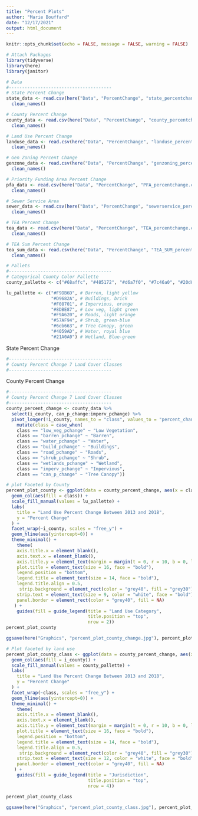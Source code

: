 ```yaml
---
title: "Percent Plots"
author: "Marie Bouffard"
date: "12/17/2021"
output: html_document
---
```


```r
knitr::opts_chunk$set(echo = FALSE, message = FALSE, warning = FALSE)
```

```r

# Attach Packages
library(tidyverse)
library(here)
library(janitor)

# Data
#---------------------------------------
# State Percent Change
state_data <- read.csv(here("Data", "PercentChange", "state_percentchange.csv")) %>% 
  clean_names()

# County Percent Change
county_data <- read.csv(here("Data", "PercentChange", "county_percentchange.csv")) %>%
  clean_names()

# Land Use Percent Change
landuse_data <- read.csv(here("Data", "PercentChange", "landuse_percentchange.csv")) %>% 
  clean_names()

# Gen Zoning Percent Change
genzone_data <- read.csv(here("Data", "PercentChange", "genzoning_percentchange.csv")) %>% 
  clean_names()

# Priority Funding Area Percent Change
pfa_data <- read.csv(here("Data", "PercentChange", "PFA_percentchange.csv")) %>% 
  clean_names()

# Sewer Service Area
sewer_data <- read.csv(here("Data", "PercentChange", "sewerservice_percentchange.csv")) %>%
  clean_names()

# TEA Percent Change
tea_data <- read.csv(here("Data", "PercentChange", "TEA_percentchange.csv")) %>%
  clean_names()

# TEA Sum Percent Change
tea_sum_data <- read.csv(here("Data", "PercentChange", "TEA_SUM_percentchange.csv")) %>% 
  clean_names()

# Pallets
#---------------------------------------
# Categorical County Color Pallette
county_pallette <- c("#68affc", "#485172", "#d6a7f0", "#7c46a0", "#20d8fd", "#155126", "#a2e84f", "#528f7a", "#7dd9a0", "#39970e", "#d0d9ae", "#e27040", "#f29180", "#e13224", "#922d4c", "#d9c937", "#fa217f", "#36f459", "#b825af", "#f27ff5", "#fda547", "#b7358d", "#a1e8af", "#7e52a0")

lu_pallette <- c("#F9DB6D", # Barren, light yellow
                 "#D9682A", # Buildings, brick
                 "#F08701", # Impervious, orange 
                 "#8DBE87", # Low veg, light green
                 "#F9A620", # Roads, light orange
                 "#57AF94", # Shrub, green-blue
                 "#6eb663", # Tree Canopy, green
                 "#4059AD", # Water, royal blue
                 "#21A0A0") # Wetland, Blue-green

```

State Percent Change
```r
#---------------------------------------
# County Percent Change 7 Land Cover Classes
#---------------------------------------

```


County Percent Change
```r
#---------------------------------------
# County Percent Change 7 Land Cover Classes
#---------------------------------------
county_percent_change <- county_data %>% 
  select(i_county, can_p_change:imperv_pchange) %>% 
  pivot_longer(!i_county, names_to = "class", values_to = "percent_change") %>% 
    mutate(class = case_when(
    class == "low_veg_pchange" ~ "Low Vegetation",
    class == "barren_pchange" ~ "Barren",
    class == "water_pchange" ~ "Water",
    class == "build_pchange" ~ "Buildings",
    class == "road_pchange" ~ "Roads",
    class == "shrub_pchange" ~ "Shrub",
    class == "wetlands_pchange" ~ "Wetland",
    class == "imperv_pchange" ~ "Impervious",
    class == "can_p_change" ~ "Tree Canopy"))

# plot Faceted by County
percent_plot_county <- ggplot(data = county_percent_change, aes(x = class, y = percent_change)) +
  geom_col(aes(fill = class)) +
  scale_fill_manual(values = lu_pallette) +
  labs(
    title = "Land Use Percent Change Between 2013 and 2018",
    y = "Percent Change"
  ) +
  facet_wrap(~i_county, scales = "free_y") +
  geom_hline(aes(yintercept=0)) +
  theme_minimal() +
    theme(
    axis.title.x = element_blank(),
    axis.text.x = element_blank(),
    axis.title.y = element_text(margin = margin(t = 0, r = 10, b = 0, l = 0), size = 14, face = "bold"),
    plot.title = element_text(size = 16, face = "bold"),
    legend.position = "bottom",
    legend.title = element_text(size = 14, face = "bold"),
    legend.title.align = 0.5,
     strip.background = element_rect(color = "grey40", fill = "grey30"),
    strip.text = element_text(size = 9, color = "white", face = "bold"),
    panel.border = element_rect(color = "grey40", fill = NA)
   ) +
    guides(fill = guide_legend(title = "Land Use Category",
                               title.position = "top",
                               nrow = 2))
percent_plot_county

ggsave(here("Graphics", "percent_plot_county_change.jpg"), percent_plot_county, height = 7)

# Plot faceted by land use
percent_plot_county_class <- ggplot(data = county_percent_change, aes(x = i_county, y = percent_change)) +
  geom_col(aes(fill = i_county)) +
  scale_fill_manual(values = county_pallette) +
  labs(
    title = "Land Use Percent Change Between 2013 and 2018",
    y = "Percent Change"
  ) +
  facet_wrap(~class, scales = "free_y") +
  geom_hline(aes(yintercept=0)) +
  theme_minimal() +
    theme(
    axis.title.x = element_blank(),
    axis.text.x = element_blank(),
    axis.title.y = element_text(margin = margin(t = 0, r = 10, b = 0, l = 0), size = 14, face = "bold"),
    plot.title = element_text(size = 16, face = "bold"),
    legend.position = "bottom",
    legend.title = element_text(size = 14, face = "bold"),
    legend.title.align = 0.5,
     strip.background = element_rect(color = "grey40", fill = "grey30"),
    strip.text = element_text(size = 12, color = "white", face = "bold"),
    panel.border = element_rect(color = "grey40", fill = NA)
   ) +
    guides(fill = guide_legend(title = "Jurisdiction",
                               title.position = "top",
                               nrow = 4))

percent_plot_county_class

ggsave(here("Graphics", "percent_plot_county_class.jpg"), percent_plot_county_class, height = 7)

```

